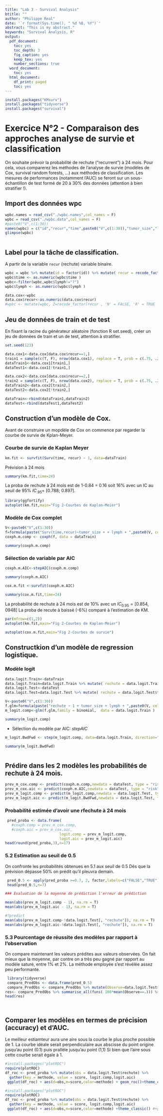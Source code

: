 ---
title: "Lab 3 - Survival Analysis"
btitle: ""
author: "Philippe Real"
date: '`r format(Sys.time(), " %d %B, %Y")`'
abstract: "This is my abstract."
keywords: "Survival Analysis, R"
output:
  pdf_document:
    toc: yes
    toc_depth: 3
    fig_caption: yes
    keep_tex: yes
    number_sections: true
  word_document:
    toc: yes
  html_document:
    df_print: paged
    toc: yes
---
```{r,echo=FALSE, eval=FALSE}
install.packages("KMsurv")
install.packages("tidyverse")
install.packages("survival")
```


# Exercice N°2 - Comparaison des approches analyse de survie et classification

On souhaite prévoir la probabilité de rechute (“recurrent”) à 24 mois. Pour cela, vous comparerez les méthodes de l’analyse de survie (modèles de Cox, survival random forests, ...) aux méthodes de classification. Les mesures de performances (notamment l’AUC) se feront sur un sous-échantillon de test formé de 20 à 30% des données (attention à bien stratifier !).

## Import des données wpc
```{r}
wpbc.names = read_csv("./wpbc.names",col_names = F)
wpbc = read_csv("./wpbc.data",col_names = F)
#paste0("V",c(1:30))
names(wpbc) = c("id","recur","time",paste0("V",c(1:30)),"tumor_size","lymph")
glimpse(wpbc)
```



```{r}

```

## Label pour la tâche de classification.

A partir de la variable  ``recur`` (rechute) variable binaire.

```{r}
wpbc = wpbc %>% mutate(id = factor(id)) %>% mutate( recur = recode_factor(recur , 'N' = FALSE, 'R' = TRUE ))
wpbc$time <- as.numeric(wpbc$time )
wpbc<-filter(wpbc,wpbc$lymph!="?")
wpbc$lymph <- as.numeric(wpbc$lymph )

```

```{r}
data.cox<-wpbc
data.cox$recur<-as.numeric(data.cox$recur)
#wpbc <- mutate(wpbc, Z=recode_factor(recur , 'N' = FALSE, 'R' = TRUE  ))
```


## Jeu de données de train et de test

En fixant la racine du générateur aléatoire (fonction R set.seed), créer un jeu de données de train et un de test, attention à stratifier.

```{r}
set.seed(123)
```

```{r}
data.cox1<-data.cox[data.cox$recur==1,]
train1 = sample(c(T, F), nrow(data.cox1), replace = T, prob = c(.75, .25))
dataTrain1<-data.cox1[train1,]
dataTest1<-data.cox1[!train1,]

data.cox2<-data.cox[data.cox$recur==2,]
train2 = sample(c(T, F), nrow(data.cox2), replace = T, prob = c(.75, .25))
dataTrain2<-data.cox2[train2,]
dataTest2<-data.cox2[!train2,]

dataTrain<-rbind(dataTrain1,dataTrain2)
dataTest<-rbind(dataTest1,dataTest2)
```


## Construction d'un modèle de Cox.

Avant de construire un mopdèle de Cox on commence par regarder la courbe de survie de Kplan-Meyer.

### Courbe de survie de Kaplan Meyer

```{r}
km.fit <- survfit(Surv(time, recur) ~ 1, data=dataTrain)
```

Prévision à 24 mois
```{r}
summary(km.fit,time=24)
```

La proba de rechute à 24 mois est de 1-0.84 = 0.16 soit 16% avec un IC au seuil de 95%  $IC_{.95}=$ [0.788; 0.897].

```{r}
library(ggfortify)
autoplot(km.fit,main="Fig 2-Courbes de Kaplan-Meier")

```

### Modèle de Cox complet

```{r}
V<-paste0("V",c(1:30))
f=formula(paste("Surv(time,recur)~tumor_size + + lymph + ",paste0(V, collapse = " + ")))
coxph.m.comp <- coxph(f, data = dataTrain)
```

```{r}
summary(coxph.m.comp)
```

### Sélection de variable par AIC 


```{r include=FALSE}
coxph.m.AIC<-stepAIC(coxph.m.comp)
```

```{r}
summary(coxph.m.AIC)
```
```{r}
cox.m.fit <-survfit(coxph.m.AIC)

```

```{r}
summary(cox.m.fit,time=24)

```

La probabilité de rechute à 24 mois est de 10% avec un $IC_{0.95}=[0.854,0948]$
La proba de recute à baissé (-6%) comparé à l'estimation de KM.


```{r}
par(mfrow=c(1,2))
autoplot(km.fit,main="Fig 2-Courbes de Kaplan-Meier")

autoplot(cox.m.fit,main="Fig 2-Courbes de survie")
```



## Constructkion d'un modèle de regression logistique.

### Modèle logit

```{r include=FALSE}
data.logit.Train<-dataTrain
data.logit.Train=data.logit.Train %>% mutate( rechute = data.logit.Train$time>24 & data.logit.Train$recur==2)
data.logit.Test<-dataTest
data.logit.Test=data.logit.Test %>% mutate( rechute = data.logit.Test$time>24 & data.logit.Test$recur==2)

```


```{r include=FALSE}
V<-paste0("V",c(1:30))
f.glm=formula(paste("rechute ~ 1 + tumor_size + lymph + ",paste0(V, collapse = " + ")))
m_logit.comp<-glm(f.glm,family = binomial,  data = data.logit.Train )

```

```{r}
summary(m_logit.comp)
```

* Sélection du modèle par AIC: $stepAIC$

```{r include=FALSE}
m_logit.BwdFwd <- step(m_logit.comp, data=data.logit.Train, direction="both")
```

```{r}
summary(m_logit.BwdFwd)
```

```{r}


```


## Prédire dans les 2 modèles les probabilités de rechute à 24 mois.

```{r}
prev_m_cox.comp <- predict(coxph.m.comp,newdata = dataTest, type = "risk" )
prev_m_cox.aic <- predict(coxph.m.AIC,newdata = dataTest, type = "risk" )
prev_m_logit.comp <- predict(m_logit.comp,newdata = data.logit.Test, type = "response" )
prev_m_logit.aic <- predict(m_logit.BwdFwd,newdata = data.logit.Test, type = "response" )


```

### Probabilité estimée d'avoir une rfechute à 24 mois

```{r fig.height=5, fig.width=10, echo=FALSE}
 
 pred_proba <- data.frame(
   #coxph.comp = prev_m_cox.comp,
   #coxph.aic = prev_m_cox.aic,
                         logit.comp = prev_m_logit.comp,
                         logit.aic = prev_m_logit.aic)
head(round(pred_proba,3),n=17)
```

### 5.2 Estimation au seuil de 0.5
On confronte les probabilités obtenues en 5.1 aux seuil de 0.5
Dés que la prévision dépasse 50% on prédit qu'il pleuvra demain.
```{r fig.height=7, fig.width=10, include=TRUE, paged.print=TRUE}
 pred_0.5 <- apply(pred_proba >=0.7, 2, factor,labels=c("FALSE","TRUE"))
 head(pred_0.5,n=7)
```


```{r }
### Evaluation de la moyenne de prédiction l'erreur de prédiction

mean(abs(prev_m_logit.comp - 1), na.rm = T)
mean(abs(prev_m_logit.aic - 1), na.rm = T)

#?predict
mean(abs(prev_m_logit.comp-!data.logit.Test[, "rechute"]), na.rm = T)
mean(abs(prev_m_logit.aic-!data.logit.Test[, "rechute"]), na.rm = T)

```

### 5.3 Pourcentage de réussite des modèles par rapport à l'observation
On compare maintenant les valeurs prédites aux valeurs observées.
On fait mieux que la moyenne, par contre on a très peu gagné par rapport au modèle saturé, entre 1% et 2%.
La méthode employée s'est révélée assez peu performante.

```{r message=FALSE, warning=FALSE, echo=FALSE}
 library(tidyverse)
 compare_PredObs <- data.frame(pred_0.5)
 compare_PredObs <- compare_PredObs %>% mutate(Observe=data.logit.Test$rechute) 
res<- compare_PredObs %>% summarise_all(funs( 100*mean(Observe==.))) %>% round(4)
head(res)
```


```{r}


```


```{r}


```

## Comparer les modèles en termes de précision (accuracy) et d’AUC.

Le meilleur estiamteur aura une aire sous la courbe le plus proche possible de 1.
La courbe idéale serait perpendiculaire aux abscisse du point origine jusqu'au point (0.1) puis prallèle jusqu'au point (1,1)
Si bien que l'aire sous cette courbe serait égale à 1.

```{r echo=TRUE, fig.height=5, fig.width=7, message=FALSE, warning=FALSE, echo=FALSE}
#install.packages("plotROC")
require(plotROC)
df_roc <- pred_proba %>% mutate(obs = data.logit.Test$rechute) %>%
  gather(key = methode, value = score, logit.comp,logit.aic)
 ggplot(df_roc) + aes(d=obs,m=score,color=methode) + geom_roc()+theme_classic()
```

```{r echo=TRUE, fig.height=5, fig.width=7, message=FALSE, warning=FALSE, echo=FALSE}
#install.packages("plotROC")
require(plotROC)
df_roc <- pred_proba %>% mutate(obs = data.logit.Test$rechute) %>%
  gather(key = methode, value = score, logit.comp,logit.aic)
 ggplot(df_roc) + aes(d=obs,m=score,color=methode) +theme_classic() #+geom_roc()
   
```

```{r}

```

```{r}


```


```{r}


```

